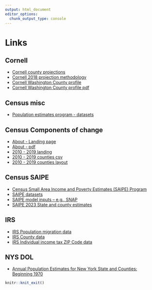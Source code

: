 ```yaml
---
output: html_document
editor_options: 
  chunk_output_type: console
---
```


# Links


## Cornell

-   [Cornell county projections](https://pad.human.cornell.edu/counties/projections.cfm)
-   [Cornell 2018 projection methodology](https://pad.human.cornell.edu/counties/downloads/2018Methodology.pdf)
-   [Cornell Washington County profile](https://pad.human.cornell.edu/counties/trends1geo.cfm?geo=115)
-   [Cornell Washington County profile pdf](https://pad.human.cornell.edu/profiles/Washington.pdf)

## Census misc

-   [Population estimates program - datasets](https://www2.census.gov/programs-surveys/popest/datasets/)

## Census Components of change

-   [About - Landing page](https://www.census.gov/programs-surveys/international-programs/events/training/select-topics-in-international-population-health/demographic-change.html)
-   [About - pdf](https://www2.census.gov/programs-surveys/international-programs/events/stiph/components-of-demographic-change.pdf)
-   [2010 - 2019 landing](https://www.census.gov/data/tables/time-series/demo/popest/2010s-counties-total.html)
-   [2010 - 2019 counties csv](https://www2.census.gov/programs-surveys/popest/datasets/2010-2019/counties/totals/co-est2019-alldata.csv)
-   [2010 - 2019 counties layout](https://www2.census.gov/programs-surveys/popest/technical-documentation/file-layouts/2010-2019/cc-est2019-alldata.pdf)


## Census SAIPE

-   [Census Small Area Income and Poverty Estimates (SAIPE) Program](https://www.census.gov/programs-surveys/saipe.html)
-   [SAIPE datasets](https://www.census.gov/programs-surveys/saipe/data/datasets.html)
-   [SAIPE model inputs -- e.g., SNAP](https://www.census.gov/data/datasets/time-series/demo/saipe/model-tables.html)
-   [SAIPE 2023 State and county estimates](https://www.census.gov/data/datasets/2023/demo/saipe/2023-state-and-county.html)


## IRS

-   [IRS Population migration data](https://www.irs.gov/statistics/soi-tax-stats-migration-data)
-   [IRS County data](https://www.irs.gov/statistics/soi-tax-stats-county-data)
-   [IRS Individual income tax ZIP Code data](https://www.irs.gov/statistics/soi-tax-stats-individual-income-tax-statistics-zip-code-data-soi)

## NYS DOL

-   [Annual Population Estimates for New York State and Counties: Beginning 1970](https://data.ny.gov/Government-Finance/Annual-Population-Estimates-for-New-York-State-and/krt9-ym2k/about_data)


```r
knitr::knit_exit()
```

